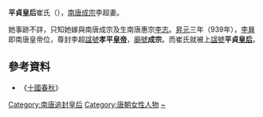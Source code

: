 '''平貞皇后'''崔氏（{{bd|？||？|catIdx=H}}），[[李超_(南唐)|南唐成宗]]李超妻。

她事跡不詳，只知她嫁與南唐成宗及生南唐惠宗[[李志|李志]]。[[昇元|昇元]]三年（939年），[[李昪|李昪]]即南唐皇帝位，尊封李超[[諡號|諡號]]'''孝平[[皇帝|皇帝]]'''，[[廟號|廟號]]'''成宗'''。而崔氏就被上[[諡號|諡號]]'''平貞[[皇后|皇后]]'''。

==參考資料==
*《[[十國春秋|十國春秋]]》

{{十國皇后}}

{{DEFAULTSORT:C}}
[[Category:南唐追封皇后|Category:南唐追封皇后]]
[[Category:唐朝女性人物|Category:唐朝女性人物]]
[[Category:崔姓|~]]